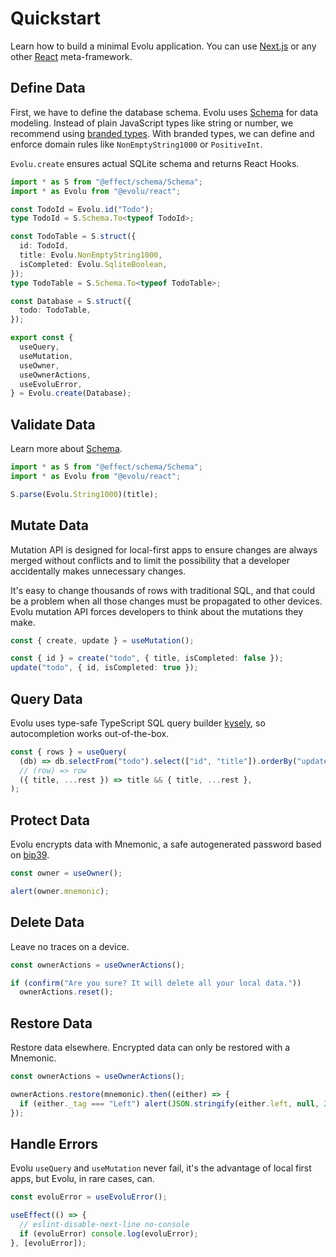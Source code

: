 # Quickstart

Learn how to build a minimal Evolu application. You can use [Next.js](https://nextjs.org/) or any
other [React](https://reactjs.org/) meta-framework.

## Define Data

First, we have to define the database schema. Evolu uses [Schema](https://github.com/effect-ts/schema)
for data modeling. Instead of plain JavaScript types like string or number,
we recommend using [branded types](https://www.effect.website/docs/style/brands).
With branded types, we can define and enforce domain rules like
`NonEmptyString1000` or `PositiveInt`.

`Evolu.create` ensures actual SQLite schema and returns React Hooks.

```ts
import * as S from "@effect/schema/Schema";
import * as Evolu from "@evolu/react";

const TodoId = Evolu.id("Todo");
type TodoId = S.Schema.To<typeof TodoId>;

const TodoTable = S.struct({
  id: TodoId,
  title: Evolu.NonEmptyString1000,
  isCompleted: Evolu.SqliteBoolean,
});
type TodoTable = S.Schema.To<typeof TodoTable>;

const Database = S.struct({
  todo: TodoTable,
});

export const {
  useQuery,
  useMutation,
  useOwner,
  useOwnerActions,
  useEvoluError,
} = Evolu.create(Database);
```

## Validate Data

Learn more about [Schema](https://github.com/effect-ts/schema).

```ts
import * as S from "@effect/schema/Schema";
import * as Evolu from "@evolu/react";

S.parse(Evolu.String1000)(title);
```

## Mutate Data

Mutation API is designed for local-first apps to ensure changes are always merged
without conflicts and to limit the possibility that a developer accidentally makes
unnecessary changes.

It's easy to change thousands of rows with traditional SQL, and that could be a
problem when all those changes must be propagated to other devices. Evolu
mutation API forces developers to think about the mutations they make.

```ts
const { create, update } = useMutation();

const { id } = create("todo", { title, isCompleted: false });
update("todo", { id, isCompleted: true });
```

## Query Data

Evolu uses type-safe TypeScript SQL query builder [kysely](https://github.com/koskimas/kysely), so autocompletion works out-of-the-box.

```ts
const { rows } = useQuery(
  (db) => db.selectFrom("todo").select(["id", "title"]).orderBy("updatedAt"),
  // (row) => row
  ({ title, ...rest }) => title && { title, ...rest },
);
```

## Protect Data

Evolu encrypts data with Mnemonic, a safe autogenerated password based on [bip39](https://github.com/bitcoin/bips/blob/master/bip-0039.mediawiki).

```ts
const owner = useOwner();

alert(owner.mnemonic);
```

## Delete Data

Leave no traces on a device.

```ts
const ownerActions = useOwnerActions();

if (confirm("Are you sure? It will delete all your local data."))
  ownerActions.reset();
```

## Restore Data

Restore data elsewhere. Encrypted data can only be restored with a Mnemonic.

```ts
const ownerActions = useOwnerActions();

ownerActions.restore(mnemonic).then((either) => {
  if (either._tag === "Left") alert(JSON.stringify(either.left, null, 2));
});
```

## Handle Errors

Evolu `useQuery` and `useMutation` never fail, it's the advantage of local first apps, but Evolu, in rare cases, can.

```ts
const evoluError = useEvoluError();

useEffect(() => {
  // eslint-disable-next-line no-console
  if (evoluError) console.log(evoluError);
}, [evoluError]);
```
